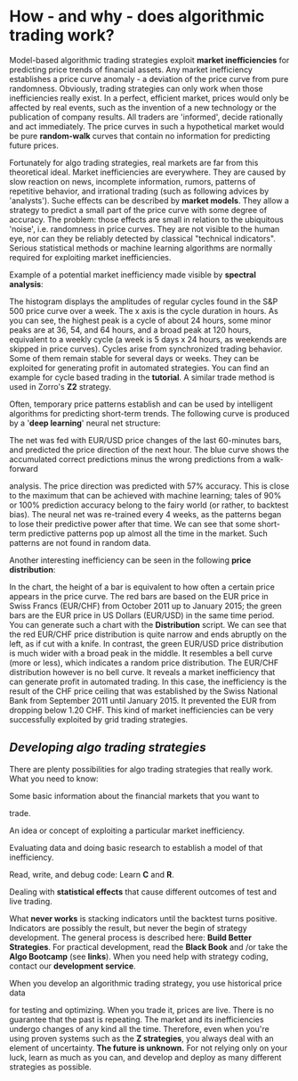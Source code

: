 # ﻿How  -  and  why  -  does  algorithmic  trading work? 

Model-based algorithmic trading strategies exploit **market inefficiencies** for predicting price trends of financial assets. Any market inefficiency establishes a price curve anomaly - a deviation of the price curve from pure randomness. Obviously, trading strategies can only work when those inefficiencies really exist. In a perfect, efficient market, prices would only be affected by real events, such as the invention of a new technology or the publication of company results. All traders are 'informed', decide rationally and act immediately. The price curves in such a hypothetical market would be pure **random-walk** curves that contain no information for predicting future prices. 

Fortunately for algo trading strategies, real markets are far from this theoretical ideal. Market inefficiencies are everywhere. They are caused by slow reaction on news, incomplete information, rumors, patterns of repetitive behavior, and irrational trading (such as following advices by 'analysts'). Suche effects can be described by **market models**. They allow a strategy to predict a small part of the price curve with some degree of accuracy. The problem: those effects are small in relation to the ubiquitous 'noise', i.e. randomness in price curves. They are not visible to the human eye, nor can they be reliably detected by classical "technical indicators". Serious statistical methods or machine learning algorithms are normally required for exploiting market inefficiencies. 

Example of a potential market inefficiency made visible by **spectral analysis**: 

The histogram displays the amplitudes of regular cycles found in the S&P 500 price curve over a week. The x axis is the cycle duration in hours. As you can see, the highest peak is a cycle of about 24 hours, some minor peaks are at 36, 54, and 64 hours, and a broad peak at 120 hours, equivalent to a weekly cycle (a week is 5 days x 24 hours, as weekends are skipped in price curves). Cycles arise from synchronized trading behavior. Some of them remain stable for several days or weeks. They can be exploited for generating profit in automated strategies. You can find an example for cycle based trading in the **tutorial**. A similar trade method is used in Zorro's **Z2** strategy. 

Often, temporary price patterns establish and can be used by intelligent algorithms for predicting short-term trends. The following curve is produced by a '**deep learning**' neural net structure: 

The net was fed with EUR/USD price changes of the last 60-minutes bars, and predicted the price direction of the next hour. The blue curve shows the accumulated correct predictions minus the wrong predictions from a walk-forward 

analysis. The price direction was predicted with 57% accuracy. This is close to the maximum that can be achieved with machine learning; tales of 90% or 100% prediction accuracy belong to the fairy world (or rather, to backtest bias). The neural net was re-trained every 4 weeks, as the patterns began to lose their predictive power after that time. We can see that some short-term predictive patterns pop up almost all the time in the market. Such patterns are not found in random data. 

Another interesting inefficiency can be seen in the following **price distribution**: 

In the chart, the height of a bar is equivalent to how often a certain price appears in the price curve. The red bars are based on the EUR price in Swiss Francs (EUR/CHF) from October 2011 up to January 2015; the green bars are the EUR price in US Dollars (EUR/USD) in the same time period. You can generate such a chart with the **Distribution** script. We can see that the red EUR/CHF price distribution is quite narrow and ends abruptly on the left, as if cut with a knife. In contrast, the green EUR/USD price distribution is much wider with a broad peak in the middle. It resembles a bell curve (more or less), which indicates a random price distribution. The EUR/CHF distribution however is no bell curve. It reveals a market inefficiency that can generate profit in automated trading. In this case, the inefficiency is the result of the CHF price ceiling that was established by the Swiss National Bank from September 2011 until January 2015. It prevented the EUR from dropping below 1.20 CHF. This kind of market inefficiencies can be very successfully exploited by grid trading strategies. 

## *Developing algo trading strategies* 

There are plenty possibilities for algo trading strategies that really work. What you need to know: 

Some basic information about the financial markets that you want to 

trade. 

An idea or concept of exploiting a particular market inefficiency. 

Evaluating data and doing basic research to establish a model of that inefficiency. 

Read, write, and debug code: Learn **C** and **R**. 

Dealing with **statistical effects** that cause different outcomes of test and live trading. 

What **never works** is stacking indicators until the backtest turns positive. Indicators are possibly the result, but never the begin of strategy development. The general process is described here: **Build Better Strategies**. For practical development, read the **Black Book** and /or take the **Algo Bootcamp** (see **links**). When you need help with strategy coding, contact our **development service**. 

When you develop an algorithmic trading strategy, you use historical price data 

for testing and optimizing. When you trade it, prices are live. There is no guarantee that the past is repeating. The market and its inefficiencies undergo changes of any kind all the time. Therefore, even when you're using proven systems such as the **Z strategies**, you always deal with an element of uncertainty. **The future is unknown.** For not relying only on your luck, learn as much as you can, and develop and deploy as many different strategies as possible.
